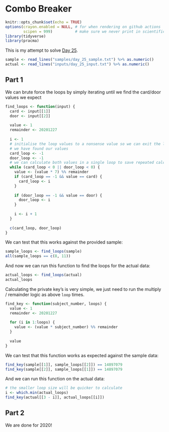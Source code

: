 # Combo Breaker

```r
knitr::opts_chunk$set(echo = TRUE)
options(crayon.enabled = NULL, # for when rendering on github actions
        scipen = 999)          # make sure we never print in scientific notation
library(tidyverse)
library(pracma)
```

This is my attempt to solve [Day 25](https://adventofcode.com/2020/day/25).

```r
sample <- read_lines("samples/day_25_sample.txt") %>% as.numeric()
actual <- read_lines("inputs/day_25_input.txt") %>% as.numeric()
```

## Part 1

We can brute force the loops by simply iterating until we find the card/door values we expect

```r
find_loops <- function(input) {
  card <- input[[1]]
  door <- input[[2]]
  
  value <- 1
  remainder <- 20201227
  
  i <- 1
  # initialise the loop values to a nonsense value so we can exit the loop once
  # we have found our values
  card_loop <- -1
  door_loop <- -1
  # we can calculate both values in a single loop to save repeated calculations
  while (card_loop < 0 || door_loop < 0) {
    value <- (value * 7) %% remainder
    if (card_loop == -1 && value == card) {
      card_loop <- i
    }
    
    if (door_loop == -1 && value == door) {
      door_loop <- i
    }
      
    i <- i + 1
  }
  
  c(card_loop, door_loop)
}
```

We can test that this works against the provided sample:

```r
sample_loops <- find_loops(sample)
all(sample_loops == c(8, 11))
```

And now we can run this function to find the loops for the actual data:

```r
actual_loops <- find_loops(actual)
actual_loops
```

Calculating the private key's is very simple, we just need to run the multiply / remainder logic as above `loop` times.

```r
find_key <- function(subject_number, loops) {
  value <- 1
  remainder <- 20201227
  
  for (i in 1:loops) {
    value <- (value * subject_number) %% remainder
  }
  
  value
}
```

We can test that this function works as expected against the sample data:

```r
find_key(sample[[1]], sample_loops[[2]]) == 14897079
find_key(sample[[2]], sample_loops[[1]]) == 14897079
```

And we can run this function on the actual data:

```r
# the smaller loop size will be quicker to calculate
i <- which.min(actual_loops)
find_key(actual[[3 - i]], actual_loops[[i]])
```

## Part 2

We are done for 2020!
